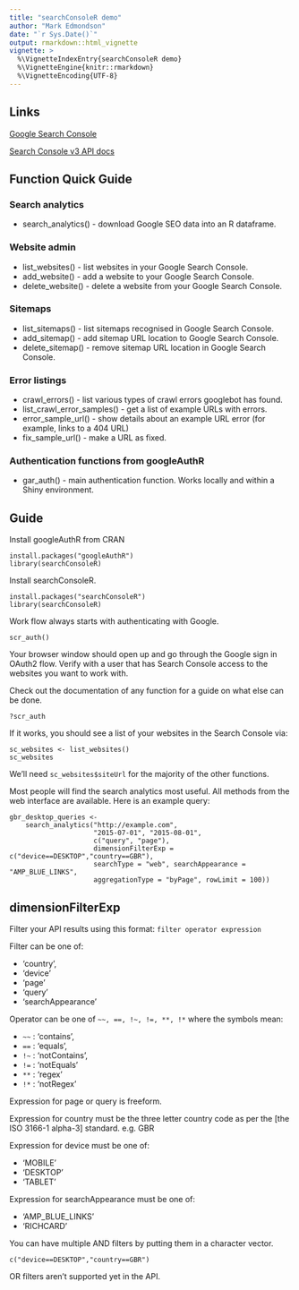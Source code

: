 ```yaml
---
title: "searchConsoleR demo"
author: "Mark Edmondson"
date: "`r Sys.Date()`"
output: rmarkdown::html_vignette
vignette: >
  %\VignetteIndexEntry{searchConsoleR demo}
  %\VignetteEngine{knitr::rmarkdown}
  %\VignetteEncoding{UTF-8}
---
```


## Links

[Google Search Console](http://www.google.com/webmasters/tools/)

[Search Console v3 API docs](https://developers.google.com/webmaster-tools/)

## Function Quick Guide

### Search analytics
* search_analytics() - download Google SEO data into an R dataframe.

### Website admin
* list_websites() - list websites in your Google Search Console.
* add_website() - add a website to your Google Search Console.
* delete_website() - delete a website from your Google Search Console.

### Sitemaps
* list_sitemaps() - list sitemaps recognised in Google Search Console.
* add_sitemap() - add sitemap URL location to Google Search Console.
* delete_sitemap() - remove sitemap URL location in Google Search Console.

### Error listings
* crawl_errors() - list various types of crawl errors googlebot has found.
* list_crawl_error_samples() - get a list of example URLs with errors.
* error_sample_url() - show details about an example URL error (for example, links to a 404 URL)
* fix_sample_url() - make a URL as fixed.

### Authentication functions from googleAuthR
* gar_auth() - main authentication function. Works locally and within a Shiny environment.

## Guide

Install googleAuthR from CRAN

```
install.packages("googleAuthR")
library(searchConsoleR)
```

Install searchConsoleR.

```
install.packages("searchConsoleR")
library(searchConsoleR)
```

Work flow always starts with authenticating with Google.
```
scr_auth()
```

Your browser window should open up and go through the Google sign in OAuth2 flow. Verify with a user that has Search Console access to the websites you want to work with.

Check out the documentation of any function for a guide on what else can be done.
```
?scr_auth
```

If it works, you should see a list of your websites in the Search Console via:

```
sc_websites <- list_websites()
sc_websites
```

We'll need ```sc_websites$siteUrl``` for the majority of the other functions.

Most people will find the search analytics most useful.  All methods from the web interface are available.  Here is an example query:

```
gbr_desktop_queries <- 
    search_analytics("http://example.com", 
                     "2015-07-01", "2015-08-01", 
                     c("query", "page"), 
                     dimensionFilterExp = c("device==DESKTOP","country==GBR"), 
                     searchType = "web", searchAppearance = "AMP_BLUE_LINKS",
                     aggregationType = "byPage", rowLimit = 100))
```


## dimensionFilterExp

Filter your API results using this format: ```filter operator expression```

Filter can be one of:

* 'country',
* 'device'
* 'page'
* 'query'
* 'searchAppearance'

Operator can be one of ```~~, ==, !~, !=, **, !*``` where the symbols mean:

* `~~` : 'contains',
* `==` : 'equals',
* `!~` : 'notContains',
* `!=` : 'notEquals'
* `**` : 'regex'
* `!*` : 'notRegex'

Expression for page or query is freeform.

Expression for country must be the three letter country code as per the [the ISO 3166-1 alpha-3] standard. e.g. GBR

Expression for device must be one of:

* 'MOBILE'
* 'DESKTOP'
* 'TABLET'

Expression for searchAppearance must be one of:

* 'AMP_BLUE_LINKS'
* 'RICHCARD'

You can have multiple AND filters by putting them in a character vector.  

```
c("device==DESKTOP","country==GBR")
```

OR filters aren't supported yet in the API.
